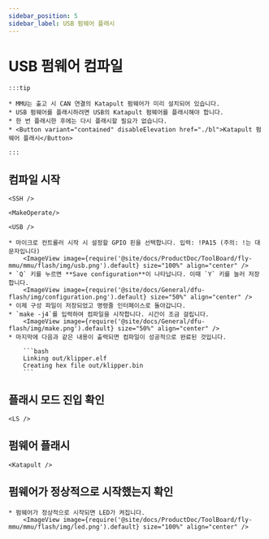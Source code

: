 ```yaml
---
sidebar_position: 5
sidebar_label: USB 펌웨어 플래시
---
```





# USB 펌웨어 컴파일

    :::tip

    * MMU는 출고 시 CAN 연결의 Katapult 펌웨어가 미리 설치되어 있습니다.
    * USB 펌웨어를 플래시하려면 USB의 Katapult 펌웨어를 플래시해야 합니다.
    * 한 번 플래시한 후에는 다시 플래시할 필요가 없습니다.
    * <Button variant="contained" disableElevation href="./bl">Katapult 펌웨어 플래시</Button>

    :::

## 컴파일 시작

    <SSH />

    <MakeOperate/>

    <USB />

    * 마이크로 컨트롤러 시작 시 설정할 GPIO 핀을 선택합니다. 입력: !PA15 (주의: !는 대문자입니다)
        <ImageView image={require('@site/docs/ProductDoc/ToolBoard/fly-mmu/mmu/flash/img/usb.png').default} size="100%" align="center" />
    * `Q` 키를 누르면 **Save configuration**이 나타납니다. 이때 `Y` 키를 눌러 저장합니다.
        <ImageView image={require('@site/docs/General/dfu-flash/img/configuration.png').default} size="50%" align="center" />
    * 이제 구성 파일이 저장되었고 명령줄 인터페이스로 돌아갑니다.
    * `make -j4`를 입력하여 컴파일을 시작합니다. 시간이 조금 걸립니다.
        <ImageView image={require('@site/docs/General/dfu-flash/img/make.png').default} size="50%" align="center" />
    * 마지막에 다음과 같은 내용이 출력되면 컴파일이 성공적으로 완료된 것입니다.

        ```bash
        Linking out/klipper.elf
        Creating hex file out/klipper.bin
        ```

## 플래시 모드 진입 확인


    <LS />


## 펌웨어 플래시
    
    <Katapult />

## 펌웨어가 정상적으로 시작했는지 확인

    * 펌웨어가 정상적으로 시작되면 LED가 켜집니다.
        <ImageView image={require('@site/docs/ProductDoc/ToolBoard/fly-mmu/mmu/flash/img/led.png').default} size="100%" align="center" />


